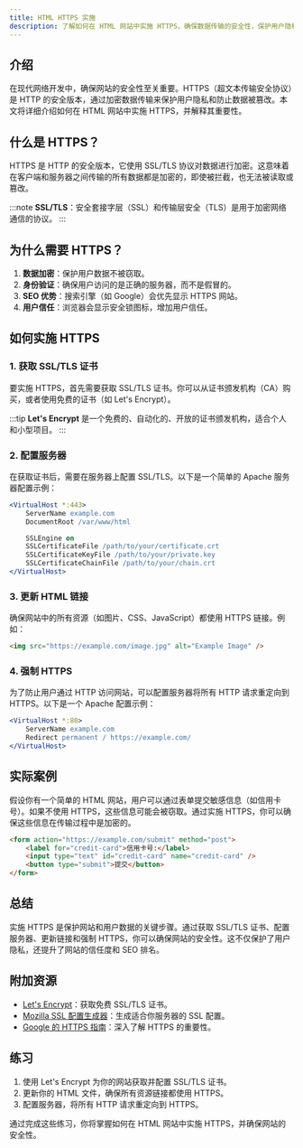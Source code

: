 ```yaml
---
title: HTML HTTPS 实施
description: 了解如何在 HTML 网站中实施 HTTPS，确保数据传输的安全性，保护用户隐私。
---
```


## 介绍

在现代网络开发中，确保网站的安全性至关重要。HTTPS（超文本传输安全协议）是 HTTP 的安全版本，通过加密数据传输来保护用户隐私和防止数据被篡改。本文将详细介绍如何在 HTML 网站中实施 HTTPS，并解释其重要性。

## 什么是 HTTPS？

HTTPS 是 HTTP 的安全版本，它使用 SSL/TLS 协议对数据进行加密。这意味着在客户端和服务器之间传输的所有数据都是加密的，即使被拦截，也无法被读取或篡改。

:::note
**SSL/TLS**：安全套接字层（SSL）和传输层安全（TLS）是用于加密网络通信的协议。
:::

## 为什么需要 HTTPS？

1. **数据加密**：保护用户数据不被窃取。
2. **身份验证**：确保用户访问的是正确的服务器，而不是假冒的。
3. **SEO 优势**：搜索引擎（如 Google）会优先显示 HTTPS 网站。
4. **用户信任**：浏览器会显示安全锁图标，增加用户信任。

## 如何实施 HTTPS

### 1. 获取 SSL/TLS 证书

要实施 HTTPS，首先需要获取 SSL/TLS 证书。你可以从证书颁发机构（CA）购买，或者使用免费的证书（如 Let's Encrypt）。

:::tip
**Let's Encrypt** 是一个免费的、自动化的、开放的证书颁发机构，适合个人和小型项目。
:::

### 2. 配置服务器

在获取证书后，需要在服务器上配置 SSL/TLS。以下是一个简单的 Apache 服务器配置示例：

```apache
<VirtualHost *:443>
    ServerName example.com
    DocumentRoot /var/www/html

    SSLEngine on
    SSLCertificateFile /path/to/your/certificate.crt
    SSLCertificateKeyFile /path/to/your/private.key
    SSLCertificateChainFile /path/to/your/chain.crt
</VirtualHost>
```

### 3. 更新 HTML 链接

确保网站中的所有资源（如图片、CSS、JavaScript）都使用 HTTPS 链接。例如：

```html
<img src="https://example.com/image.jpg" alt="Example Image" />
```

### 4. 强制 HTTPS

为了防止用户通过 HTTP 访问网站，可以配置服务器将所有 HTTP 请求重定向到 HTTPS。以下是一个 Apache 配置示例：

```apache
<VirtualHost *:80>
    ServerName example.com
    Redirect permanent / https://example.com/
</VirtualHost>
```

## 实际案例

假设你有一个简单的 HTML 网站，用户可以通过表单提交敏感信息（如信用卡号）。如果不使用 HTTPS，这些信息可能会被窃取。通过实施 HTTPS，你可以确保这些信息在传输过程中是加密的。

```html
<form action="https://example.com/submit" method="post">
    <label for="credit-card">信用卡号:</label>
    <input type="text" id="credit-card" name="credit-card" />
    <button type="submit">提交</button>
</form>
```

## 总结

实施 HTTPS 是保护网站和用户数据的关键步骤。通过获取 SSL/TLS 证书、配置服务器、更新链接和强制 HTTPS，你可以确保网站的安全性。这不仅保护了用户隐私，还提升了网站的信任度和 SEO 排名。

## 附加资源

- [Let's Encrypt](https://letsencrypt.org/)：获取免费 SSL/TLS 证书。
- [Mozilla SSL 配置生成器](https://ssl-config.mozilla.org/)：生成适合你服务器的 SSL 配置。
- [Google 的 HTTPS 指南](https://developers.google.com/web/fundamentals/security/encrypt-in-transit/why-https)：深入了解 HTTPS 的重要性。

## 练习

1. 使用 Let's Encrypt 为你的网站获取并配置 SSL/TLS 证书。
2. 更新你的 HTML 文件，确保所有资源链接都使用 HTTPS。
3. 配置服务器，将所有 HTTP 请求重定向到 HTTPS。

通过完成这些练习，你将掌握如何在 HTML 网站中实施 HTTPS，并确保网站的安全性。